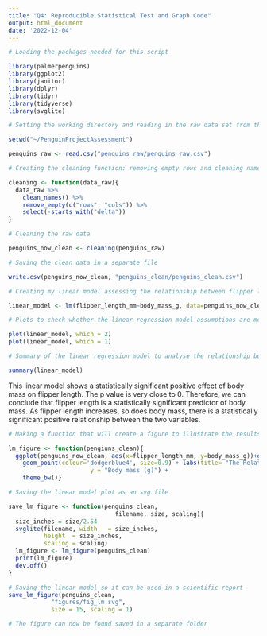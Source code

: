 ```yaml
---
title: "Q4: Reproducible Statistical Test and Graph Code"
output: html_document
date: '2022-12-04'
---
```



```r
# Loading the packages needed for this script

library(palmerpenguins)
library(ggplot2)
library(janitor)
library(dplyr)
library(tidyr)
library(tidyverse)
library(svglite)

```

```r
# Setting the working directory and reading in the raw data set from the separate file

setwd("~/PenguinProjectAssessment")

penguins_raw <- read.csv("penguins_raw/penguins_raw.csv")
```

```r
# Creating the cleaning function: removing empty rows and cleaning names

cleaning <- function(data_raw){
  data_raw %>%
    clean_names() %>%
    remove_empty(c("rows", "cols")) %>%
    select(-starts_with("delta")) 
}

# Cleaning the raw data 

penguins_now_clean <- cleaning(penguins_raw)
```


```r
# Saving the clean data in a separate file

write.csv(penguins_now_clean, "penguins_clean/penguins_clean.csv")

```

```r
# Creating my linear model assessing the relationship between flipper length and body mass using the cleaned penguin data

linear_model <- lm(flipper_length_mm~body_mass_g, data=penguins_now_clean)

# Plots to check whether the linear regression model assumptions are met by the data. 

plot(linear_model, which = 2)
plot(linear_model, which = 1)

```

```r
# Summary of the linear regression model to analyse the relationship between flipper length and body mass in the Palmer penguins.

summary(linear_model)
```
This linear model shows a statistically significant positive effect of body mass on flipper length. 
The p value is very close to 0. Therefore, we can conclude that flipper length is a statistically 
significant predictor of body mass. 
As flipper length increases, so does body mass, there is a statistically significant positive relationship 
between the two variables.

```r
# Making a function that will create a figure to illustrate the results found by the statistical test above. 

lm_figure <- function(pengiuns_clean){ 
  ggplot(penguins_now_clean, aes(x=flipper_length_mm, y=body_mass_g))+geom_smooth(method=lm, level=0.99, fill='grey',  colour='grey40')+
    geom_point(colour='dodgerblue4', size=0.9) + labs(title= "The Relationship Between Flipper Length and Body Mass\nfor Palmer Penguins", x = "Flipper length (mm)",
                       y = "Body mass (g)") +
    theme_bw()}

# Saving the linear model plot as an svg file

save_lm_figure <- function(penguins_clean, 
                              filename, size, scaling){
  size_inches = size/2.54
  svglite(filename, width   = size_inches, 
          height  = size_inches, 
          scaling = scaling)
  lm_figure <- lm_figure(penguins_clean)
  print(lm_figure)
  dev.off()
}

# Saving the linear model so it can be used in a scientific report
save_lm_figure(penguins_clean, 
            "figures/fig_lm.svg", 
            size = 15, scaling = 1)

# The figure can now be found saved in a separate folder 
```
